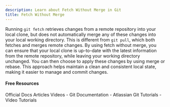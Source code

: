 ```yaml
---
description: Learn about Fetch Without Merge in Git
title: Fetch Without Merge
---
```


Running `git fetch` retrieves changes from a remote repository into your local clone, but does not automatically merge any of these changes into your local working directory. This is different from `git pull`, which both fetches and merges remote changes. By using fetch without merge, you can ensure that your local clone is up-to-date with the latest information from the remote repository, while leaving your working directory unchanged. You can then choose to apply these changes by using merge or rebase. This approach helps maintain a clean and consistent local state, making it easier to manage and commit changes.

#### Free Resources

<Tabs defaultValue="official">
<TabsList>
<TabsTrigger value="official">Official Docs</TabsTrigger>
<TabsTrigger value="article">Articles</TabsTrigger>
<TabsTrigger value="video">Videos</TabsTrigger>
</TabsList>

<TabsContent value="official">
- <Link href="https://git-scm.com/docs">Git Documentation</Link>
</TabsContent>
<TabsContent value="article">
- <Link href="https://www.atlassian.com/git/tutorials">Atlassian Git Tutorials</Link>
</TabsContent>
<TabsContent value="video">
- <Link href="https://www.youtube.com/results?search_query=git+fetch-without-merge+tutorial">Video Tutorials</Link>
</TabsContent>
</Tabs>
